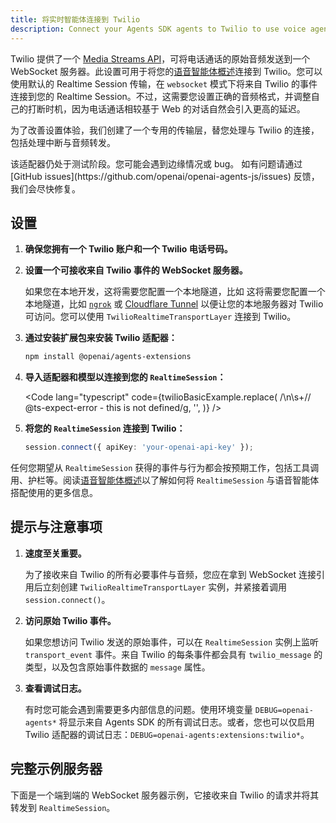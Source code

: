 ```yaml
---
title: 将实时智能体连接到 Twilio
description: Connect your Agents SDK agents to Twilio to use voice agents
---
```



Twilio 提供了一个 [Media Streams API](https://www.twilio.com/docs/voice/media-streams)，可将电话通话的原始音频发送到一个 WebSocket 服务器。此设置可用于将您的[语音智能体概述](/openai-agents-js/zh/guides/voice-agents)连接到 Twilio。您可以使用默认的 Realtime Session 传输，在 `websocket` 模式下将来自 Twilio 的事件连接到您的 Realtime Session。不过，这需要您设置正确的音频格式，并调整自己的打断时机，因为电话通话相较基于 Web 的对话自然会引入更高的延迟。

为了改善设置体验，我们创建了一个专用的传输层，替您处理与 Twilio 的连接，包括处理中断与音频转发。

<Aside type="caution">
  该适配器仍处于测试阶段。您可能会遇到边缘情况或 bug。 如有问题请通过 [GitHub
  issues](https://github.com/openai/openai-agents-js/issues)
  反馈，我们会尽快修复。
</Aside>

## 设置

<Steps>

1. **确保您拥有一个 Twilio 账户和一个 Twilio 电话号码。**

2. **设置一个可接收来自 Twilio 事件的 WebSocket 服务器。**

   如果您在本地开发，这将需要您配置一个本地隧道，比如
   这将需要您配置一个本地隧道，比如 [`ngrok`](https://ngrok.io/) 或
   [Cloudflare Tunnel](https://developers.cloudflare.com/pages/how-to/preview-with-cloudflare-tunnel/)
   以便让您的本地服务器对 Twilio 可访问。您可以使用 `TwilioRealtimeTransportLayer`
   连接到 Twilio。

3. **通过安装扩展包来安装 Twilio 适配器：**

   ```bash
   npm install @openai/agents-extensions
   ```

4. **导入适配器和模型以连接到您的 `RealtimeSession`：**

   <Code
     lang="typescript"
     code={twilioBasicExample.replace(
       /\n\s+\/\/ @ts-expect-error - this is not defined/g,
       '',
     )}
   />

5. **将您的 `RealtimeSession` 连接到 Twilio：**

   ```typescript
   session.connect({ apiKey: 'your-openai-api-key' });
   ```

</Steps>

任何您期望从 `RealtimeSession` 获得的事件与行为都会按预期工作，包括工具调用、护栏等。阅读[语音智能体概述](/openai-agents-js/zh/guides/voice-agents)以了解如何将 `RealtimeSession` 与语音智能体搭配使用的更多信息。

## 提示与注意事项

1. **速度至关重要。**

   为了接收来自 Twilio 的所有必要事件与音频，您应在拿到 WebSocket 连接引用后立刻创建
   `TwilioRealtimeTransportLayer` 实例，并紧接着调用 `session.connect()`。

2. **访问原始 Twilio 事件。**

   如果您想访问 Twilio 发送的原始事件，可以在 `RealtimeSession` 实例上监听
   `transport_event` 事件。来自 Twilio 的每条事件都会具有 `twilio_message` 的类型，以及包含原始事件数据的 `message` 属性。

3. **查看调试日志。**

   有时您可能会遇到需要更多内部信息的问题。使用环境变量 `DEBUG=openai-agents*` 将显示来自 Agents SDK 的所有调试日志。或者，您也可以仅启用 Twilio 适配器的调试日志：`DEBUG=openai-agents:extensions:twilio*`。

## 完整示例服务器

下面是一个端到端的 WebSocket 服务器示例，它接收来自 Twilio 的请求并将其转发到 `RealtimeSession`。

<Code
  lang="typescript"
  code={twilioServerExample}
  title="示例服务器（使用 Fastify）"
/>

